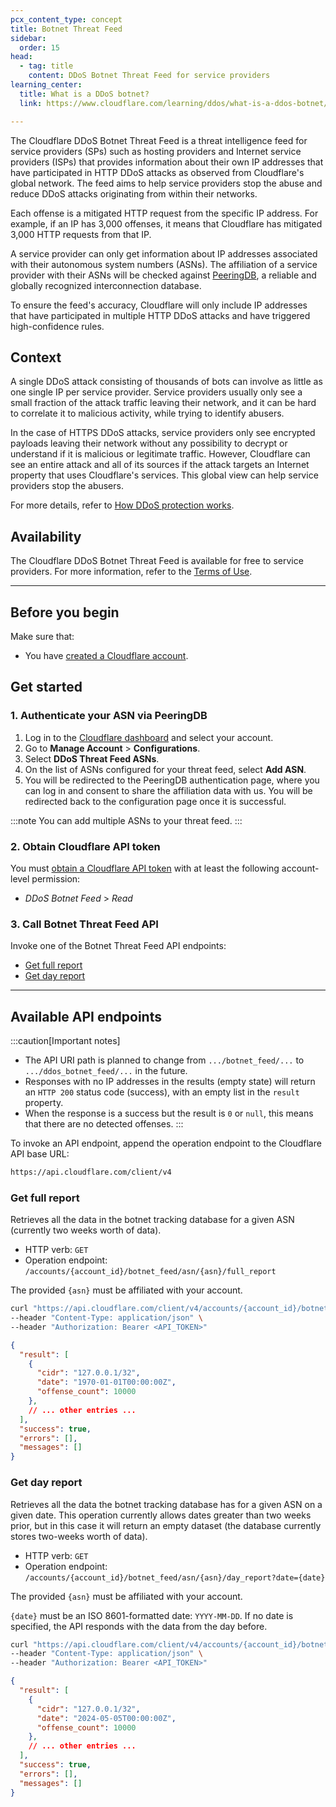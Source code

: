 ```yaml
---
pcx_content_type: concept
title: Botnet Threat Feed
sidebar:
  order: 15
head:
  - tag: title
    content: DDoS Botnet Threat Feed for service providers
learning_center:
  title: What is a DDoS botnet?
  link: https://www.cloudflare.com/learning/ddos/what-is-a-ddos-botnet/

---
```


The Cloudflare DDoS Botnet Threat Feed is a threat intelligence feed for service providers (SPs) such as hosting providers and Internet service providers (ISPs) that provides information about their own IP addresses that have participated in HTTP DDoS attacks as observed from Cloudflare's global network. The feed aims to help service providers stop the abuse and reduce DDoS attacks originating from within their networks.

Each offense is a mitigated HTTP request from the specific IP address. For example, if an IP has 3,000 offenses, it means that Cloudflare has mitigated 3,000 HTTP requests from that IP.

A service provider can only get information about IP addresses associated with their autonomous system numbers (ASNs). The affiliation of a service provider with their ASNs will be checked against [PeeringDB](https://www.peeringdb.com/), a reliable and globally recognized interconnection database.

To ensure the feed's accuracy, Cloudflare will only include IP addresses that have participated in multiple HTTP DDoS attacks and have triggered high-confidence rules.

## Context

A single DDoS attack consisting of thousands of bots can involve as little as one single IP per service provider. Service providers usually only see a small fraction of the attack traffic leaving their network, and it can be hard to correlate it to malicious activity, while trying to identify abusers.

In the case of HTTPS DDoS attacks, service providers only see encrypted payloads leaving their network without any possibility to decrypt or understand if it is malicious or legitimate traffic. However, Cloudflare can see an entire attack and all of its sources if the attack targets an Internet property that uses Cloudflare's services. This global view can help service providers stop the abusers.

For more details, refer to [How DDoS protection works](/ddos-protection/about/how-ddos-protection-works/).

## Availability

The Cloudflare DDoS Botnet Threat Feed is available for free to service providers. For more information, refer to the [Terms of Use](https://www.cloudflare.com/en-gb/service-specific-terms-application-services/#ddos-botnet-threat-feed).

---

## Before you begin

Make sure that:

- You have [created a Cloudflare account](/fundamentals/account/).

## Get started

### 1. Authenticate your ASN via PeeringDB

1. Log in to the [Cloudflare dashboard](https://dash.cloudflare.com/) and select your account.
2. Go to **Manage Account** > **Configurations**.
3. Select **DDoS Threat Feed ASNs**.
4. On the list of ASNs configured for your threat feed, select **Add ASN**.
5. You will be redirected to the PeeringDB authentication page, where you can log in and consent to share the affiliation data with us. You will be redirected back to the configuration page once it is successful.

:::note
You can add multiple ASNs to your threat feed.
:::

### 2. Obtain Cloudflare API token

You must [obtain a Cloudflare API token](/fundamentals/api/get-started/create-token/) with at least the following account-level permission:

- _DDoS Botnet Feed_ > _Read_

### 3. Call Botnet Threat Feed API

Invoke one of the Botnet Threat Feed API endpoints:

- [Get full report](#get-full-report)
- [Get day report](#get-day-report)

---

## Available API endpoints

:::caution[Important notes]

- The API URI path is planned to change from `.../botnet_feed/...` to `.../ddos_botnet_feed/...` in the future.
- Responses with no IP addresses in the results (empty state) will return an `HTTP 200` status code (success), with an empty list in the `result` property.
- When the response is a success but the result is `0` or `null`, this means that there are no detected offenses.
:::

To invoke an API endpoint, append the operation endpoint to the Cloudflare API base URL:

```txt
https://api.cloudflare.com/client/v4
```

### Get full report

Retrieves all the data in the botnet tracking database for a given ASN (currently two weeks worth of data).

- HTTP verb: `GET`
- Operation endpoint: `/accounts/{account_id}/botnet_feed/asn/{asn}/full_report`

The provided `{asn}` must be affiliated with your account.

```bash title="Example request"
curl "https://api.cloudflare.com/client/v4/accounts/{account_id}/botnet_feed/asn/{asn}/full_report" \
--header "Content-Type: application/json" \
--header "Authorization: Bearer <API_TOKEN>"
```

```json title="Example response"
{
  "result": [
    {
      "cidr": "127.0.0.1/32",
      "date": "1970-01-01T00:00:00Z",
      "offense_count": 10000
    },
    // ... other entries ...
  ],
  "success": true,
  "errors": [],
  "messages": []
}
```

### Get day report

Retrieves all the data the botnet tracking database has for a given ASN on a given date. This operation currently allows dates greater than two weeks prior, but in this case it will return an empty dataset (the database currently stores two-weeks worth of data).

- HTTP verb: `GET`
- Operation endpoint: `/accounts/{account_id}/botnet_feed/asn/{asn}/day_report?date={date}`

The provided `{asn}` must be affiliated with your account.

`{date}` must be an ISO 8601-formatted date: `YYYY-MM-DD`. If no date is specified, the API responds with the data from the day before.

```bash title="Example request"
curl "https://api.cloudflare.com/client/v4/accounts/{account_id}/botnet_feed/asn/{asn}/day_report?date=2024-05-05" \
--header "Content-Type: application/json" \
--header "Authorization: Bearer <API_TOKEN>"
```

```json title="Example response"
{
  "result": [
    {
      "cidr": "127.0.0.1/32",
      "date": "2024-05-05T00:00:00Z",
      "offense_count": 10000
    },
    // ... other entries ...
  ],
  "success": true,
  "errors": [],
  "messages": []
}
```
